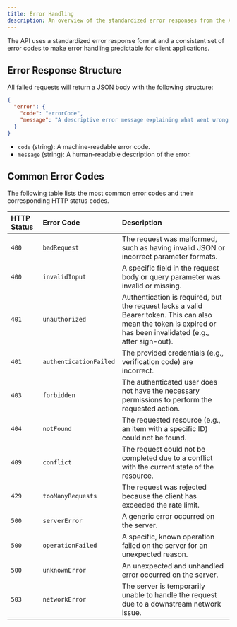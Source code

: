 ```yaml
---
title: Error Handling
description: An overview of the standardized error responses from the API.
---
```


The API uses a standardized error response format and a consistent set of error codes to make error handling predictable for client applications.

## Error Response Structure

All failed requests will return a JSON body with the following structure:

```json
{
  "error": {
    "code": "errorCode",
    "message": "A descriptive error message explaining what went wrong."
  }
}
```

-   `code` (string): A machine-readable error code.
-   `message` (string): A human-readable description of the error.

## Common Error Codes

The following table lists the most common error codes and their corresponding HTTP status codes.

| HTTP Status | Error Code             | Description                                                                                             |
| :---------- | :--------------------- | :------------------------------------------------------------------------------------------------------ |
| `400`       | `badRequest`           | The request was malformed, such as having invalid JSON or incorrect parameter formats.                  |
| `400`       | `invalidInput`         | A specific field in the request body or query parameter was invalid or missing.                         |
| `401`       | `unauthorized`         | Authentication is required, but the request lacks a valid Bearer token. This can also mean the token is expired or has been invalidated (e.g., after sign-out). |
| `401`       | `authenticationFailed` | The provided credentials (e.g., verification code) are incorrect.                                       |
| `403`       | `forbidden`            | The authenticated user does not have the necessary permissions to perform the requested action.           |
| `404`       | `notFound`             | The requested resource (e.g., an item with a specific ID) could not be found.                           |
| `409`       | `conflict`             | The request could not be completed due to a conflict with the current state of the resource.            |
| `429`       | `tooManyRequests`            | The request was rejected because the client has exceeded the rate limit.                                |
| `500`       | `serverError`          | A generic error occurred on the server.                                                                 |
| `500`       | `operationFailed`      | A specific, known operation failed on the server for an unexpected reason.                              |
| `500`       | `unknownError`         | An unexpected and unhandled error occurred on the server.                                               |
| `503`       | `networkError`         | The server is temporarily unable to handle the request due to a downstream network issue.               |
